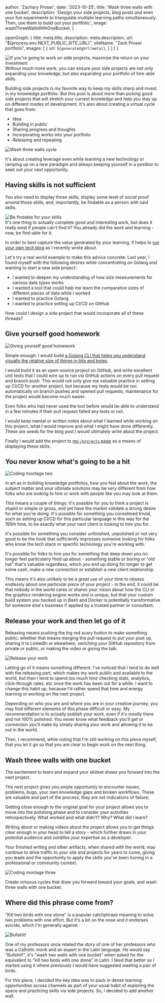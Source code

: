 


  author: 'Zachary Proser',
  date: '2023-10-25',
  title: 'Wash three walls with one bucket', 
  description: 'Design your side projects, blog posts and even your fun experiments to triangulate multiple learning paths simultaneously. Then, use them to build out your portfolio.',
  image: washThreeWallsWithOneBucket,
}

  openGraph: {
    title: meta.title,
    description: meta.description,
    url: "${process.env.NEXT_PUBLIC_SITE_URL}", 
    siteName: "Zack Proser portfolio",
    images: [
      {
        url: `${generateOgUrl(meta)}`,
      }
    ]
  }
}


<Image src={washThreeWallsWithOneBucket} alt="If you're going to work on side projects, maximize the return on your investment" />
<figcaption>Without much more work, you can ensure your side projects are not only expanding your knowledge, but also expanding your portfolio of hire-able skills.</figcaption>

Building side projects is my favorite way to keep my skills sharp and invest in my knowledge portfolio. But this post is about more than picking good side projects that 
will stretch your current knowledge and help you stay up on different modes of development. It's also about creating a virtual cycle that goes from: 

* Idea
* Building in public
* Sharing progress and thoughts 
* Incorporating works into your portfolio 
* Releasing and repeating

<Image src={washThreeWallsCycle} alt="Wash three walls cycle" />

It's about creating leverage even while learning a new technology or ramping up on a new paradigm and always keeping yourself in a position to seek out your next opportunity. 

## Having skills is not sufficient

You also need to display those skills, display some level of social proof around those skills, and, importantly, be findable as a person with said skills. 

<Image src={beFindableForYourSkills} alt="Be findable for your skills" />
<figcaption>It's one thing to actually complete good and interesting work, but does it really exist if people can't find it? You already did the work and learning - now, be find-able for it.</figcaption>

In order to best capture the value generated by your learning, it helps to [run your own tech blog](/blog/run-your-own-tech-blog) as I recently wrote about. 

Let's try a real world example to make this advice concrete. Last year, I found myself with the following desires while concentrating on Golang and wanting to start a new side project:

* I wanted to deepen my understanding of how size measurements for various data types works
* I wanted a tool that could help me learn the comparative sizes of different pieces of data while I worked
* I wanted to practice Golang 
* I wanted to practice setting up CI/CD on GitHub 

How could I design a side project that would incorporate all of these threads? 

## Give yourself good homework

<Image src={codingMontageOne} alt="Giving yourself good homework" />

Simple enough: I would build [a Golang CLI that helps you understand visually the relative size of things in bits and bytes](https://github.com/zackproser/sizeof). 

I would build it as an open-source project on GitHub, and write excellent unit tests that I could wire up to run via GitHub actions on every pull request and branch push. This would not 
only give me valuable practice in setting up CI/CD for another project, but because my tests would be run automatically on branch pushes and opened pull requests, maintenance for the project 
would become much easier: 

Even folks who had never used the tool before would be able to understand in a few minutes if their pull request failed any tests or not. 

I would keep mental or written notes about what I learned while working on this project, what I would improve and what I might have done differently. These are seeds for the 
blog post I would ultimately write about the project. 

Finally I would add the project to [my `/projects` page](/projects) as a means of displaying these skills. 

## You never know what's going to be a hit 

<Image src={codingMontageTwo} alt="Coding montage two" />

In art as in building knowledge portfolios, how you feel about the work, the subject matter and your ultimate solutions may be very different from how folks who are looking to hire or work with people like you 
may look at them. 

This means a couple of things: it's possible for you to think a project is stupid or simple or gross, and yet have the market validate a strong desire for what you're doing. It's possible for something you considered 
trivial, such as setting up CI/CD for this particular language in this way for the 195th time, to be exactly what your next client is looking to hire you for. 

It's possible for something you consider unfinished, unpolished or not very good to be the hook that sufficiently impresses someone looking for folks who know the tech stack or specific technology you're working with. 

It's possible for folks to hire you for something that deep down you no longer feel particularly fired up about - something stable or boring or "old hat" that's valuable regardless, which you end up doing for longer to 
get some cash, make a new connection or establish a new client relationship. 

This means it's also unlikely to be a great use of your time to obsess endlessly about one particular piece of your project - in the end, it could be that nobody in the world cares or shares your vision about how the 
CLI or the graphics rendering engine works and is unique, but that your custom build system you hacked up in Bash and Docker is potentially transformative for someone else's business if applied by a trusted partner or consultant. 

## Release your work and then let go of it 

Releasing means pushing the big red scary button to make something public: whether that means merging the pull request to put your post up, sharing it to LinkedIn or elsewhere, switching your GitHub repository from private or public, 
or making the video or giving the talk. 

<Image src={releaseYourWork} alt="Release your work" />

Letting go of it means something different. I've noticed that I tend to do well with the releasing part, which makes my work public and available to the world, but then I tend to spend too much time checking stats, analytics, click-through 
rates, etc once the work has been out for a while. I want to change this habit up, because I'd rather spend that time and energy learning or working on the next project. 

Depending on who you are and where you are in your creative journey, you may find different elements of this phase difficult or easy. My recommendation is to actually publish your work, even if it's mostly there and not 100% polished. You never 
know what feedback you'll get or connection you'll make by simply sharing your work and allowing it to be out in the world. 

Then, I recommend, while noting that I'm still working on this piece myself, that you let it go so that you are clear to begin work on the next thing. 

## Wash three walls with one bucket 

The excitement to learn and expand your skillset draws you forward into the next project. 

The next project gives you ample opportunity to encounter issues, problems, bugs, your own knowledge gaps and broken workflows. These are valuable and part of the process; they are not indications of failure; 

Getting close enough to the original goal for your project allows you to move into the polishing phase and to consider your activities retrospectively. What worked and what didn't? Why? What did I learn? 

Writing about or making videos about the project allows you to get things clear enough in your head to tell a story - which further draws in your potential audience and solidifes your expertise as a developer. 

Your finished writing and other artifacts, when shared with the world, may continue to drive traffic to your site and projects for years to come, giving you leads and the opportunity to apply the skills you've been 
honing in a professional or community context. 

<Image src={codingMontageThree} alt="Coding montage three" />

Create virtuous cycles that draw you forward toward your goals, and wash three walls with one bucket. 

## Where did this phrase come from? 

"Kill two birds with one stone" is a popular catchphrase meaning to solve two problems with one effort. But it's a bit on the nose and it endorses avicide, which I'm generally against. 

<Image src={bullshit} alt="Bullshit!" />

One of my professors once related the story of one of her professors who was a Catholic monk and an expert 
in the Latin language. He would say "Bullshit!", it's "wash two walls with one bucket" when asked for the equivalent to "kill two birds with one stone" in Latin. I liked that better so I started using it where previously I would have 
suggested wasting a pair of birds. 

For this piece, I decided the key idea was to pack in dense learning opportunities across channels as part of your usual habit of exploring the space and practicing skills via side projects. So, I decided to add another wall.
  
